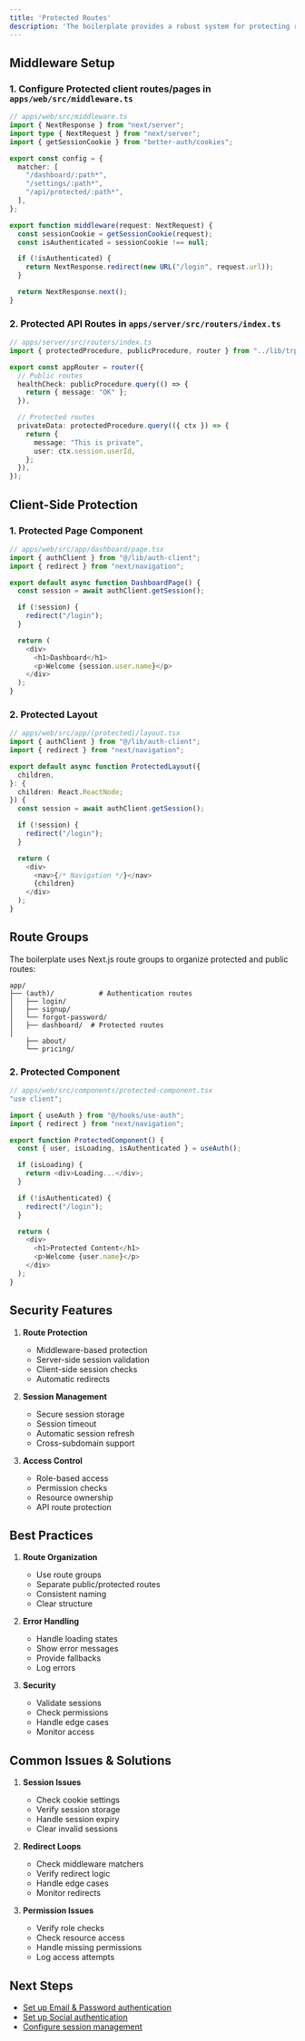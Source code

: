 ```yaml
---
title: 'Protected Routes'
description: 'The boilerplate provides a robust system for protecting routes and handling authentication using Next.js middleware and BetterAuth.'
---
```


## Middleware Setup

### 1. Configure Protected client routes/pages in `apps/web/src/middleware.ts`

```typescript
// apps/web/src/middleware.ts
import { NextResponse } from "next/server";
import type { NextRequest } from "next/server";
import { getSessionCookie } from "better-auth/cookies";

export const config = {
  matcher: [
    "/dashboard/:path*",
    "/settings/:path*",
    "/api/protected/:path*",
  ],
};

export function middleware(request: NextRequest) {
  const sessionCookie = getSessionCookie(request);
  const isAuthenticated = sessionCookie !== null;

  if (!isAuthenticated) {
    return NextResponse.redirect(new URL("/login", request.url));
  }

  return NextResponse.next();
}
```

### 2. Protected API Routes in `apps/server/src/routers/index.ts`

```typescript
// apps/server/src/routers/index.ts
import { protectedProcedure, publicProcedure, router } from "../lib/trpc";

export const appRouter = router({
  // Public routes
  healthCheck: publicProcedure.query(() => {
    return { message: "OK" };
  }),

  // Protected routes
  privateData: protectedProcedure.query(({ ctx }) => {
    return {
      message: "This is private",
      user: ctx.session.userId,
    };
  }),
});
```

## Client-Side Protection

### 1. Protected Page Component

```typescript
// apps/web/src/app/dashboard/page.tsx
import { authClient } from "@/lib/auth-client";
import { redirect } from "next/navigation";

export default async function DashboardPage() {
  const session = await authClient.getSession();

  if (!session) {
    redirect("/login");
  }

  return (
    <div>
      <h1>Dashboard</h1>
      <p>Welcome {session.user.name}</p>
    </div>
  );
}
```

### 2. Protected Layout

```typescript
// apps/web/src/app/(protected)/layout.tsx
import { authClient } from "@/lib/auth-client";
import { redirect } from "next/navigation";

export default async function ProtectedLayout({
  children,
}: {
  children: React.ReactNode;
}) {
  const session = await authClient.getSession();

  if (!session) {
    redirect("/login");
  }

  return (
    <div>
      <nav>{/* Navigation */}</nav>
      {children}  
    </div>
  );
}
```

## Route Groups

The boilerplate uses Next.js route groups to organize protected and public routes:

```
app/
├── (auth)/           # Authentication routes
│   ├── login/
│   ├── signup/
│   └── forgot-password/
│   ├── dashboard/  # Protected routes
│
    ├── about/
    └── pricing/
```

### 2. Protected Component

```typescript
// apps/web/src/components/protected-component.tsx
"use client";

import { useAuth } from "@/hooks/use-auth";
import { redirect } from "next/navigation";

export function ProtectedComponent() {
  const { user, isLoading, isAuthenticated } = useAuth();

  if (isLoading) {
    return <div>Loading...</div>;
  }

  if (!isAuthenticated) {
    redirect("/login");
  }

  return (
    <div>
      <h1>Protected Content</h1>
      <p>Welcome {user.name}</p>
    </div>
  );
}
```

## Security Features

1. **Route Protection**
   - Middleware-based protection
   - Server-side session validation
   - Client-side session checks
   - Automatic redirects

2. **Session Management**
   - Secure session storage
   - Session timeout
   - Automatic session refresh
   - Cross-subdomain support

3. **Access Control**
   - Role-based access
   - Permission checks
   - Resource ownership
   - API route protection

## Best Practices

1. **Route Organization**
   - Use route groups
   - Separate public/protected routes
   - Consistent naming
   - Clear structure

2. **Error Handling**
   - Handle loading states
   - Show error messages
   - Provide fallbacks
   - Log errors

3. **Security**
   - Validate sessions
   - Check permissions
   - Handle edge cases
   - Monitor access

## Common Issues & Solutions

1. **Session Issues**
   - Check cookie settings
   - Verify session storage
   - Handle session expiry
   - Clear invalid sessions

2. **Redirect Loops**
   - Check middleware matchers
   - Verify redirect logic
   - Handle edge cases
   - Monitor redirects

3. **Permission Issues**
   - Verify role checks
   - Check resource access
   - Handle missing permissions
   - Log access attempts

## Next Steps

- [Set up Email & Password authentication](/auth/email-pass)
- [Set up Social authentication](/auth/socials)
- [Configure session management](/auth/sessions) 